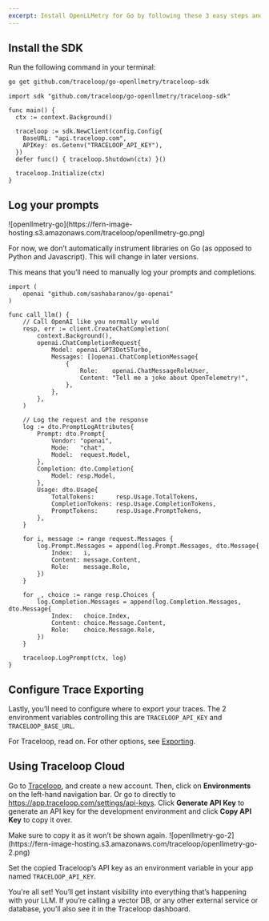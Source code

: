 ```yaml
---
excerpt: Install OpenLLMetry for Go by following these 3 easy steps and get instant monitoring.
---
```



## Install the SDK

Run the following command in your terminal:

```bash
go get github.com/traceloop/go-openllmetry/traceloop-sdk
```

```golang
import sdk "github.com/traceloop/go-openllmetry/traceloop-sdk"

func main() {
  ctx := context.Background()

  traceloop := sdk.NewClient(config.Config{
    BaseURL: "api.traceloop.com",
    APIKey: os.Getenv("TRACELOOP_API_KEY"),
  })
  defer func() { traceloop.Shutdown(ctx) }()

  traceloop.Initialize(ctx)
}
```

## Log your prompts

<Frame>
![openllmetry-go](https://fern-image-hosting.s3.amazonaws.com/traceloop/openllmetry-go.png)
</Frame>

For now, we don’t automatically instrument libraries on Go (as opposed to Python and Javascript). This will change in later versions.

This means that you’ll need to manually log your prompts and completions.

```golang
import (
    openai "github.com/sashabaranov/go-openai"
)

func call_llm() {
	// Call OpenAI like you normally would
	resp, err := client.CreateChatCompletion(
		context.Background(),
		openai.ChatCompletionRequest{
			Model: openai.GPT3Dot5Turbo,
			Messages: []openai.ChatCompletionMessage{
				{
					Role:    openai.ChatMessageRoleUser,
					Content: "Tell me a joke about OpenTelemetry!",
				},
			},
		},
	)

	// Log the request and the response
	log := dto.PromptLogAttributes{
		Prompt: dto.Prompt{
			Vendor: "openai",
			Mode:   "chat",
			Model:  request.Model,
		},
		Completion: dto.Completion{
			Model: resp.Model,
		},
		Usage: dto.Usage{
			TotalTokens:      resp.Usage.TotalTokens,
			CompletionTokens: resp.Usage.CompletionTokens,
			PromptTokens:     resp.Usage.PromptTokens,
		},
	}

	for i, message := range request.Messages {
		log.Prompt.Messages = append(log.Prompt.Messages, dto.Message{
			Index:   i,
			Content: message.Content,
			Role:    message.Role,
		})
	}

	for _, choice := range resp.Choices {
		log.Completion.Messages = append(log.Completion.Messages, dto.Message{
			Index:   choice.Index,
			Content: choice.Message.Content,
			Role:    choice.Message.Role,
		})
	}

	traceloop.LogPrompt(ctx, log)
}

```

## Configure Trace Exporting

Lastly, you’ll need to configure where to export your traces. The 2 environment variables controlling this are `TRACELOOP_API_KEY` and `TRACELOOP_BASE_URL`.

For Traceloop, read on. For other options, see [Exporting](/docs/openllmetry/integrations/overview).

## Using Traceloop Cloud

Go to [Traceloop](https://app.traceloop.com/), and create a new account. Then, click on **Environments** on the left-hand navigation bar. Or go to directly to https://app.traceloop.com/settings/api-keys. Click **Generate API Key** to generate an API key for the development environment and click **Copy API Key** to copy it over.

<Callout intent="warn">
Make sure to copy it as it won’t be shown again.
</Callout>

<Frame>
![openllmetry-go-2](https://fern-image-hosting.s3.amazonaws.com/traceloop/openllmetry-go-2.png)
</Frame>

Set the copied Traceloop’s API key as an environment variable in your app named `TRACELOOP_API_KEY`.

You're all set! You’ll get instant visibility into everything that’s happening with your LLM. If you’re calling a vector DB, or any other external service or database, you’ll also see it in the Traceloop dashboard.